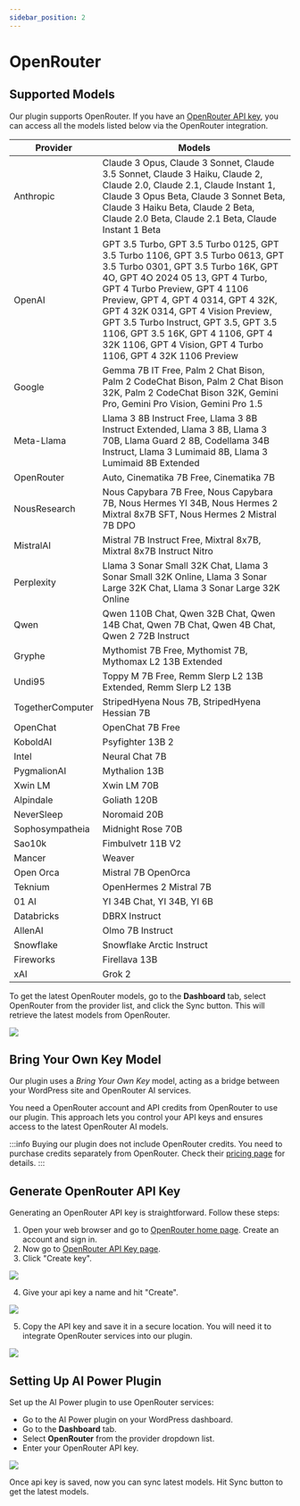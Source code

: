 ```yaml
---
sidebar_position: 2
---
```




# OpenRouter

## Supported Models

Our plugin supports OpenRouter. If you have an [OpenRouter API key](https://openrouter.ai/keys), you can access all the models listed below via the OpenRouter integration.

| Provider         | Models                                                                                                                                               |
|------------------|-------------------------------------------------------------------------------------------------------------------------------------------------------|
| Anthropic        | Claude 3 Opus, Claude 3 Sonnet, Claude 3.5 Sonnet, Claude 3 Haiku, Claude 2, Claude 2.0, Claude 2.1, Claude Instant 1, Claude 3 Opus Beta, Claude 3 Sonnet Beta, Claude 3 Haiku Beta, Claude 2 Beta, Claude 2.0 Beta, Claude 2.1 Beta, Claude Instant 1 Beta |
| OpenAI           | GPT 3.5 Turbo, GPT 3.5 Turbo 0125, GPT 3.5 Turbo 1106, GPT 3.5 Turbo 0613, GPT 3.5 Turbo 0301, GPT 3.5 Turbo 16K, GPT 4O, GPT 4O 2024 05 13, GPT 4 Turbo, GPT 4 Turbo Preview, GPT 4 1106 Preview, GPT 4, GPT 4 0314, GPT 4 32K, GPT 4 32K 0314, GPT 4 Vision Preview, GPT 3.5 Turbo Instruct, GPT 3.5, GPT 3.5 1106, GPT 3.5 16K, GPT 4 1106, GPT 4 32K 1106, GPT 4 Vision, GPT 4 Turbo 1106, GPT 4 32K 1106 Preview |
| Google           | Gemma 7B IT Free, Palm 2 Chat Bison, Palm 2 CodeChat Bison, Palm 2 Chat Bison 32K, Palm 2 CodeChat Bison 32K, Gemini Pro, Gemini Pro Vision, Gemini Pro 1.5 |
| Meta-Llama       | Llama 3 8B Instruct Free, Llama 3 8B Instruct Extended, Llama 3 8B, Llama 3 70B, Llama Guard 2 8B, Codellama 34B Instruct, Llama 3 Lumimaid 8B, Llama 3 Lumimaid 8B Extended |
| OpenRouter       | Auto, Cinematika 7B Free, Cinematika 7B                                                                                                               |
| NousResearch     | Nous Capybara 7B Free, Nous Capybara 7B, Nous Hermes YI 34B, Nous Hermes 2 Mixtral 8x7B SFT, Nous Hermes 2 Mistral 7B DPO                            |
| MistralAI        | Mistral 7B Instruct Free, Mixtral 8x7B, Mixtral 8x7B Instruct Nitro                                                                                   |
| Perplexity       | Llama 3 Sonar Small 32K Chat, Llama 3 Sonar Small 32K Online, Llama 3 Sonar Large 32K Chat, Llama 3 Sonar Large 32K Online                            |
| Qwen             | Qwen 110B Chat, Qwen 32B Chat, Qwen 14B Chat, Qwen 7B Chat, Qwen 4B Chat, Qwen 2 72B Instruct                                                                          |
| Gryphe           | Mythomist 7B Free, Mythomist 7B, Mythomax L2 13B Extended                                                                                             |
| Undi95           | Toppy M 7B Free, Remm Slerp L2 13B Extended, Remm Slerp L2 13B                                                                                       |
| TogetherComputer | StripedHyena Nous 7B, StripedHyena Hessian 7B                                                                                                        |
| OpenChat         | OpenChat 7B Free                                                                                                                                      |
| KoboldAI         | Psyfighter 13B 2                                                                                                                                      |
| Intel            | Neural Chat 7B                                                                                                                                       |
| PygmalionAI      | Mythalion 13B                                                                                                                                         |
| Xwin LM          | Xwin LM 70B                                                                                                                                           |
| Alpindale        | Goliath 120B                                                                                                                                         |
| NeverSleep       | Noromaid 20B                                                                                                                                          |
| Sophosympatheia  | Midnight Rose 70B                                                                                                                                     |
| Sao10k           | Fimbulvetr 11B V2                                                                                                                                    |
| Mancer           | Weaver                                                                                                                                               |
| Open Orca        | Mistral 7B OpenOrca                                                                                                                                   |
| Teknium          | OpenHermes 2 Mistral 7B                                                                                                                               |
| 01 AI            | YI 34B Chat, YI 34B, YI 6B                                                                                                                           |
| Databricks       | DBRX Instruct                                                                                                                                        |
| AllenAI          | Olmo 7B Instruct                                                                                                                                     |
| Snowflake        | Snowflake Arctic Instruct                                                                                                                            |
| Fireworks        | Firellava 13B                                                                                                                                        |
| xAI        | Grok 2                                                                                                                                        |

To get the latest OpenRouter models, go to the **Dashboard** tab, select OpenRouter from the provider list, and click the Sync button. This will retrieve the latest models from OpenRouter.

<img src={openroutersettings} />

## Bring Your Own Key Model

Our plugin uses a *Bring Your Own Key* model, acting as a bridge between your WordPress site and OpenRouter AI services.

You need a OpenRouter account and API credits from OpenRouter to use our plugin. This approach lets you control your API keys and ensures access to the latest OpenRouter AI models.

:::info
Buying our plugin does not include OpenRouter credits. You need to purchase credits separately from OpenRouter. Check their [pricing page](https://openrouter.ai/credits) for details.
:::

## Generate OpenRouter API Key

Generating an OpenRouter API key is straightforward. Follow these steps:

1. Open your web browser and go to [OpenRouter home page](https://openrouter.ai/). Create an account and sign in.
2. Now go to [OpenRouter API Key page](https://openrouter.ai/keys).
3. Click "Create key".

<img src={createkey} />

4. Give your api key a name and hit "Create".

<img src={createkey2} />

5. Copy the API key and save it in a secure location. You will need it to integrate OpenRouter services into our plugin.

<img src={createkey3} />

## Setting Up AI Power Plugin

Set up the AI Power plugin to use OpenRouter services:

- Go to the AI Power plugin on your WordPress dashboard.
- Go to the **Dashboard** tab.
- Select **OpenRouter** from the provider dropdown list.
- Enter your OpenRouter API key.

<img src={openroutersettings} />

Once api key is saved, now you can sync latest models. Hit Sync button to get the latest models.

